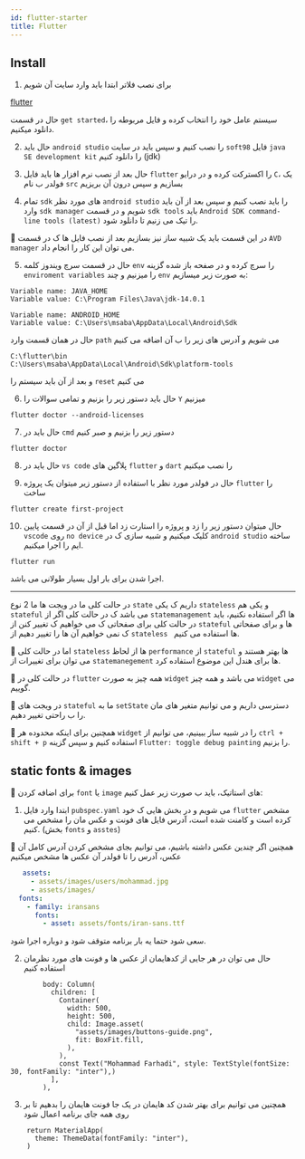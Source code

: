 ```yaml
---
id: flutter-starter
title: Flutter
---
```

## Install
1. برای نصب فلاتر ابتدا باید وارد سایت آن شویم

[flutter](https://flutter.dev)

حال در قسمت `get started`، سیستم عامل خود را انتخاب کرده و فایل مربوطه را دانلود میکنیم.

2. حال باید `android studio` را نصب کنیم و سپس باید در سایت `soft98` فایل `java SE development kit` را دانلود کنیم (jdk)

3. حال بعد از نصب نرم افزار ها باید فایل `flutter` را اکسترکت کرده و در درایو `C`، یک فولدر ب نام `src` بسازیم و سپس درون آن بریزیم

4. تمام `sdk` های مورد نظر `android studio` را باید نصب کنیم و سپس بعد از آن باید وارد `sdk manager` شویم و در قسمت `sdk tools` باید `Android SDK command-line tools (latest)` را تیک می زنیم تا دانلود شود.

🎉 در این قسمت باید یک شبیه ساز نیز بسازیم بعد از نصب فایل ها ک در قسمت `AVD manager` می توان این کار را انجام داد.

5. حال در قسمت سرچ ویندوز کلمه `env` را سرچ کرده و در صفحه باز شده گزینه `enviroment variables` را میزنیم و چند `env` به صورت زیر میسازیم:

```text
Variable name: JAVA_HOME
Variable value: C:\Program Files\Java\jdk-14.0.1
```
```text
Variable name: ANDROID_HOME
Variable value: C:\Users\msaba\AppData\Local\Android\Sdk
```
حال در همان قسمت وارد `path` می شویم و آدرس های زیر را ب آن اضافه می کنیم
```text
C:\flutter\bin
C:\Users\msaba\AppData\Local\Android\Sdk\platform-tools
```
و بعد از آن باید سیستم را `reset` می کنیم

6. حال باید دستور زیر را بزنیم و تمامی سوالات را `Y` میزنیم
```shell
flutter doctor --android-licenses
```
7. حال باید در `cmd` دستور زیر را بزنیم و صبر کنیم
```shell
flutter doctor
```

8. حال باید در `vs code` پلاگین های `flutter` و `dart` را نصب میکنیم

9. حال در فولدر مورد نظر با استفاده از دستور زیر میتوان یک پروژه `flutter` را ساخت
```shell
flutter create first-project
```

10. حال میتوان دستور زیر را زد و پروژه را استارت زد اما قبل از آن در قسمت پایین `vscode` روی `no device` کلیک میکنیم و شبیه سازی ک در `android studio` ساخته ایم را اجرا میکنیم.
```shell
flutter run
```
اجرا شدن برای بار اول بسیار طولانی می باشد.

----------------------------------------------------------------------------------------------------

در حالت کلی ما در ویجت ها ما 2 نوع `state` داریم ک یکی `stateless` و یکی هم `stateful` می باشد ک در حالت کلی اگر از `statemanagement` ها اگر استفاده نکنیم، باید در حالت کلی برای صفحاتی ک می خواهیم ک تغییر کنن از `stateful` ها و برای صفحاتی ک نمی خواهیم آن ها را تغییر دهیم از `stateless ` ها استفاده می کنیم.

🎉 اما در حالت کلی `stateless` ها از لحاظ `performance` از `stateful` ها بهتر هستند و می توان برای تغییرات از `statemanegement` ها برای هندل این موضوع استفاده کرد.

🎉 در حالت کلی در `flutter` همه چیز به صورت `widget` می باشد و همه چیز `widget` می گوییم.

🎉 در ویجت های `stateful` ما به `setState` دسترسی داریم و می توانیم متغیر های مان را ب راحتی تغییر دهیم.

🎉 همچنین برای اینکه محدوده هر `widget` را در شبیه ساز ببینیم، می توانیم از `ctrl + shift + p` استفاده کنیم و سپس گزینه `Flutter: toggle debug painting` را بزنیم.

## static fonts & images
🎉 برای اضافه کردن `font` یا `image` های استاتیک، باید ب صورت زیر عمل کنیم:

1. ابتدا وارد فایل `pubspec.yaml` می شویم و در بخش هایی ک خود `flutter` مشخص کرده است و کامنت شده است، آدرس فایل های فونت و عکس مان را مشخص می کنیم. (بخش `fonts` و `asstes`)

🎉 همچنین اگر چندین عکس داشته باشیم، می توانیم بجای مشخص کردن آدرس کامل آن عکس، آدرس را تا فولدر آن عکس ها مشخص میکنیم
```yaml
   assets:
     - assets/images/users/mohammad.jpg
     - assets/images/
  fonts:
    - family: iransans
      fonts:
        - asset: assets/fonts/iran-sans.ttf
```
سعی شود حتما یه بار برنامه متوقف شود و دوباره اجرا شود.

2. حال می توان در هر جایی از کدهایمان از عکس ها و فونت های مورد نظرمان استفاده کنیم
```text
        body: Column(
          children: [
            Container(
              width: 500,
              height: 500,
              child: Image.asset(
                "assets/images/buttons-guide.png",
                fit: BoxFit.fill,
              ),
            ),
            const Text("Mohammad Farhadi", style: TextStyle(fontSize: 30, fontFamily: "inter"),)
          ],
        ),
```
3. همچنین می توانیم برای بهتر شدن کد هایمان در یک جا فونت هایمان را بدهیم تا بر روی همه جای برنامه اعمال شود
```text
    return MaterialApp(
      theme: ThemeData(fontFamily: "inter"),
    )
```
